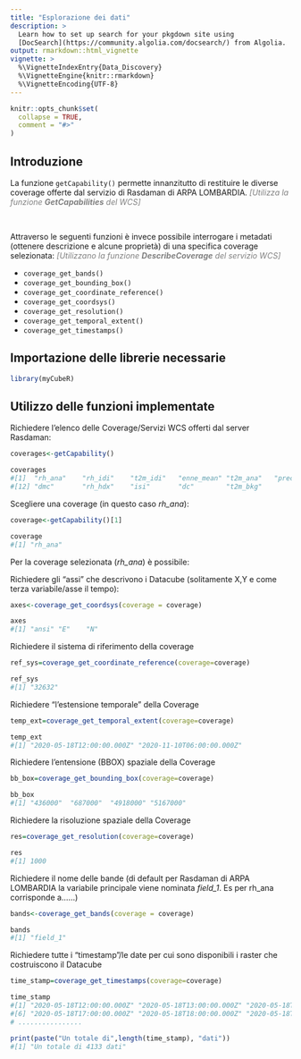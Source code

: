 ```yaml
---
title: "Esplorazione dei dati"
description: >
  Learn how to set up search for your pkgdown site using 
  [DocSearch](https://community.algolia.com/docsearch/) from Algolia.
output: rmarkdown::html_vignette
vignette: >
  %\VignetteIndexEntry{Data_Discovery}
  %\VignetteEngine{knitr::rmarkdown}
  %\VignetteEncoding{UTF-8}
---
```


```r
knitr::opts_chunk$set(
  collapse = TRUE,
  comment = "#>"
)
```

## Introduzione

La funzione `getCapability()` permette innanzitutto di restituire le diverse coverage offerte dal servizio di Rasdaman di ARPA LOMBARDIA.
<p style="display:inline; font-style: italic; color:gray"> [Utilizza la funzione ***GetCapabilities*** del WCS] </p>
<br>

Attraverso le seguenti funzioni è invece possibile interrogare i metadati (ottenere descrizione e alcune proprietà) di una specifica coverage selezionata:
<p style="display:inline; font-style: italic; color:gray"> [Utilizzano la funzione ***DescribeCoverage*** del servizio WCS] </p>

* `coverage_get_bands()`
* `coverage_get_bounding_box()`
* `coverage_get_coordinate_reference()`
* `coverage_get_coordsys()`
* `coverage_get_resolution()`
* `coverage_get_temporal_extent()`
* `coverage_get_timestamps()`


## Importazione delle librerie necessarie

```r
library(myCubeR)
```

## Utilizzo delle funzioni implementate
Richiedere l'elenco delle Coverage/Servizi WCS offerti dal server Rasdaman:

```r
coverages<-getCapability()
```

```r
coverages
#[1]  "rh_ana"    "rh_idi"    "t2m_idi"   "enne_mean" "t2m_ana"   "prec_ana"  "pwet_idi"  "bui"       "fwi"       "ffmc"      "pdry_idi" 
#[12] "dmc"       "rh_hdx"    "isi"       "dc"        "t2m_bkg"   
```

Scegliere una coverage (in questo caso *rh_ana*):

```r
coverage<-getCapability()[1]
```

```r
coverage
#[1] "rh_ana" 
```


Per la coverage selezionata (*rh_ana*) è possibile:

Richiedere gli "assi" che descrivono i Datacube (solitamente X,Y e come terza variabile/asse il tempo):

```r
axes<-coverage_get_coordsys(coverage = coverage)
```

```r
axes
#[1] "ansi" "E"    "N" 
```

Richiedere il sistema di riferimento della coverage

```r
ref_sys=coverage_get_coordinate_reference(coverage=coverage)
```
```r
ref_sys
#[1] "32632"
```

Richiedere "l'estensione temporale" della Coverage

```r
temp_ext=coverage_get_temporal_extent(coverage=coverage)
```
```r
temp_ext
#[1] "2020-05-18T12:00:00.000Z" "2020-11-10T06:00:00.000Z"
```

Richiedere l'entensione (BBOX) spaziale della Coverage

```r
bb_box=coverage_get_bounding_box(coverage=coverage)
```
```r
bb_box
#[1] "436000"  "687000"  "4918000" "5167000"
```

Richiedere la risoluzione spaziale della Coverage

```r
res=coverage_get_resolution(coverage=coverage)
```
```r
res
#[1] 1000
```

Richiedere il nome delle bande (di default per Rasdaman di ARPA LOMBARDIA la variabile principale viene nominata *field_1*. Es per rh_ana corrisponde a......)

```r
bands<-coverage_get_bands(coverage = coverage)
```
```r
bands
#[1] "field_1"
```

Richiedere tutte i "timestamp"/le date per cui sono disponibili i raster che costruiscono il Datacube

```r
time_stamp=coverage_get_timestamps(coverage=coverage)
```
```r
time_stamp
#[1] "2020-05-18T12:00:00.000Z" "2020-05-18T13:00:00.000Z" "2020-05-18T14:00:00.000Z" "2020-05-18T15:00:00.000Z" "2020-05-18T16:00:00.000Z"
#[6] "2020-05-18T17:00:00.000Z" "2020-05-18T18:00:00.000Z" "2020-05-18T19:00:00.000Z" "2020-05-18T20:00:00.000Z" "2020-05-18T21:00:00.000Z"
# ................

print(paste("Un totale di",length(time_stamp), "dati"))
#[1] "Un totale di 4133 dati"
```